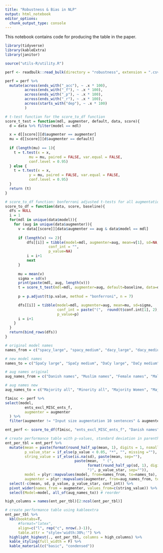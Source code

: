 ```yaml
---
title: "Robustness & Bias in NLP"
output: html_notebook
editor_options: 
  chunk_output_type: console
---
```


This notebook contains code for producing the table in the paper. 

```r
library(tidyverse)
library(kableExtra)
library(janitor)

source("utils-R/utility.R")
```


```r
perf <- readbulk::read_bulk(directory = "robustness", extension = ".csv")

perf = perf %>% 
  mutate(across(ends_with("_acc"), ~ .x * 100),
         across(ends_with("_f"), ~ .x * 100),
         across(ends_with("_p"), ~ .x * 100),
         across(ends_with("_r"), ~ .x * 100),
         across(starts_with("dep"), ~ .x * 100)
         )
```

```r
# t-test function for the score_to_df function
score_t_test = function(mdl, augmenter, default, data, score){
  d = data %>% filter(model == mdl)

  x = d[[score]][d$augmenter == augmenter]
  mu = d[[score]][d$augmenter == default]
  
  if (length(mu) == 1){
    t = t.test(x = x,
           mu = mu, paired = FALSE, var.equal = FALSE,
           conf.level = 0.95)
  } else {
    t = t.test(x = x,
           y = mu, paired = FALSE, var.equal = FALSE,
           conf.level = 0.95) 
  }
  return (t)
}

# score_to_df function: bonferroni adjusted t-tests for all augmentations for all models against a baseline augmentation
score_to_df = function(data, score, baseline){
  dfs = NULL
  i = 1
  for(mdl in unique(data$model)){
    for (aug in unique(data$augmenter)){
      v = data[[score]][data$augmenter == aug & data$model == mdl]
      
      if (length(v) <= 2){
          dfs[[i]] = tibble(model=mdl, augmenter=aug, mean=v[1], sd=NA, 
                    conf_int = "",
                    p_value=NA)
          i = i+1
          next
      }
      
      mu = mean(v)
      sigma = sd(v)
      print(paste(mdl, aug, length(v)))
      t = score_t_test(mdl=mdl, augmenter=aug, default=baseline, data=data, score=score)
      
      p = p.adjust(t$p.value, method = "bonferroni", n = 7)

      dfs[[i]] = tibble(model=mdl, augmenter=aug, mean=mu, sd=sigma, 
                        conf_int = paste("(",  round(t$conf.int[1], 2),", ",  round(t$conf.int[2], 2), ")", sep = ""),
                        p_value=p)
      i = i+1
    }
  }
  return(bind_rows(dfs))
}
```

```r
# original model names
names_from = c("spacy_large", "spacy_medium", "dacy_large", "dacy_medium", "danlp_bert", "spacy_small", "flair", "nerda_bert", "dacy_small", "polyglot")

# new model names
names_to = c("SpaCy large", "SpaCy medium", "DaCy large", "DaCy medium", "DaNLP BERT", "SpaCy small", "Flair", "NERDA", "DaCy small", "Polyglot")

# aug names original
aug_names_from = c("Danish names", "Muslim names", "Female names", "Male names", "Muslim female names","Muslim male names", "Unisex names") 

# aug names new 
aug_names_to = c("Majority all", "Minority all", "Majority Women", "Majority Men", "Minority Women", "Minority Men", "Unisex")
```

```r
f1misc <- perf %>% 
select(model, 
         ents_excl_MISC_ents_f,
         augmenter = augmenter
  ) %>% 
  filter(augmenter != "Input size augmentation 10 sentences" & augmenter != "Input size augmentation 5 sentences")
```

```r
ent_perf <- score_to_df(f1misc, "ents_excl_MISC_ents_f", "Danish names")
```

```r
# create performance table with p-values, standard deviation in parenthesis
ent_per_tbl = ent_perf %>% 
  mutate(mean = paste(format(round_half_up(mean, 1), digits = 1, nsmall=1)),
         p_value_star = if_else(p_value < 0.05, "*", "", missing =""),
         string_value = if_else(is.na(sd), paste(mean, sep=""),
                                paste(mean,  " (", 
                                      format(round_half_up(sd, 1), digits = 1, nsmall=1), 
                                      ")", p_value_star, sep="")),
         model = plyr::mapvalues(model, from=names_from, to=names_to),
         augmenter = plyr::mapvalues(augmenter, from=aug_names_from, to=aug_names_to)) %>% 
  select(-c(mean, sd, p_value, p_value_star, conf_int)) %>% 
  pivot_wider(names_from = augmenter, values_from=c(string_value)) %>% 
  select(Model=model, all_of(aug_names_to)) # reorder

high_columns = names(ent_per_tbl)[2:ncol(ent_per_tbl)]

# create performance table using kableextra
ent_per_tbl %>% 
  kbl(booktabs=T, 
      #format="latex",
      align=c("l", rep("c", nrow(.)-1)),
      table.attr = "style='width:30%;'") %>% 
  highlight_highest(., ent_per_tbl, columns = high_columns) %>% 
  kable_styling(full_width = F) %>%
  kable_material(c("basic", "condensed")) 
```
